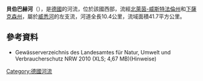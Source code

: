{{Onesource|time=2020-07-09T02:33:56+00:00}}
{{Coord|52.061459|N|9.282112|E|display=title}}

'''貝伯巴赫河'''（{{lang-de|Beberbach}}），是[[德國|德國]]的河流，位於該國西部，流經[[北萊茵-威斯特法倫州|北萊茵-威斯特法倫州]]和[[下薩克森州|下薩克森州]]，屬於[[威悉河|威悉河]]的左支流，河道全長10.4公里，流域面積41.7平方公里。

==參考資料==
* Gewässerverzeichnis des Landesamtes für Natur, Umwelt und Verbraucherschutz NRW 2010 (XLS; 4,67 MB)(Hinweise)

{{Germany-geo-stub}}
[[Category:德國河流|Category:德國河流]]
